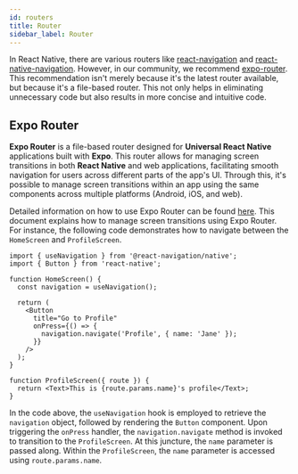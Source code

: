 ```yaml
---
id: routers
title: Router
sidebar_label: Router
---
```



In React Native, there are various routers like [react-navigation](https://reactnavigation.org) and [react-native-navigation](https://github.com/wix/react-native-navigation). However, in our community, we recommend [expo-router](https://docs.expo.dev/routing/introduction).
This recommendation isn't merely because it's the latest router available, but because it's a file-based router. This not only helps in eliminating unnecessary code but also results in more concise and intuitive code.

<AdFitMobileBanner
  unit="DAN-YpcHf9p49U5ykXi8"
  className="adfit-top-mobile"
/>

## Expo Router

**Expo Router** is a file-based router designed for **Universal React Native** applications built with **Expo**.
This router allows for managing screen transitions in both **React Native** and web applications, facilitating smooth navigation for users across different parts of the app's UI.
Through this, it's possible to manage screen transitions within an app using the same components across multiple platforms (Android, iOS, and web).

Detailed information on how to use Expo Router can be found [here](https://docs.expo.dev/routing/introduction).
This document explains how to manage screen transitions using Expo Router.
For instance, the following code demonstrates how to navigate between the `HomeScreen` and `ProfileScreen`.

```tsx
import { useNavigation } from '@react-navigation/native';
import { Button } from 'react-native';

function HomeScreen() {
  const navigation = useNavigation();

  return (
    <Button
      title="Go to Profile"
      onPress={() => {
        navigation.navigate('Profile', { name: 'Jane' });
      }}
    />
  );
}

function ProfileScreen({ route }) {
  return <Text>This is {route.params.name}'s profile</Text>;
}
```

In the code above, the `useNavigation` hook is employed to retrieve the `navigation` object, followed by rendering the `Button` component.
Upon triggering the `onPress` handler, the `navigation.navigate` method is invoked to transition to the `ProfileScreen`.
At this juncture, the `name` parameter is passed along. Within the `ProfileScreen`, the `name` parameter is accessed using `route.params.name`.

<AdFitMobileBanner
  unit="DAN-weLLBNA8C31gpo1t"
  className="adfit-bottom-mobile"
/>

